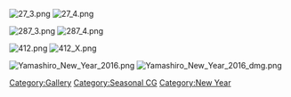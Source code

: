 [[File:27_3.png|left]] [[File:27_4.png|center]]

[[File:287_3.png|left]] [[File:287_4.png|center]]

[[File:412.png|left]] [[File:412_X.png|center]]

[[File:Yamashiro New Year 2016.png]]
[[File:Yamashiro New Year 2016 dmg.png]]

[[Category:Gallery]] [[Category:Seasonal CG]] [[Category:New Year]]